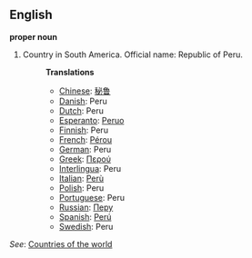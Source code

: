 ==English==

'''proper noun'''

# Country in South America. Official name: Republic of Peru.
#:'''Translations'''
#:*[[Chinese]]: [[秘鲁]]
#:*[[Danish]]: Peru
#:*[[Dutch]]: Peru
#:*[[Esperanto]]: [[Peruo]]
#:*[[Finnish]]: Peru
#:*[[French]]: [[Pérou]]
#:*[[German]]: Peru
#:*[[Greek]]: [[Περού]]
#:*[[Interlingua]]: Peru
#:*[[Italian]]: [[Perù]]
#:*[[Polish]]: Peru
#:*[[Portuguese]]: Peru
#:*[[Russian]]: [[Перу]]
#:*[[Spanish]]: [[Perú]]
#:*[[Swedish]]: Peru

''See'': [[Countries of the world]]